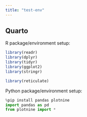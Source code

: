 ```yaml
---
title: "test-env"
---
```


## Quarto

R package/environment setup: 
```r
library(readr)
library(dplyr)
library(tidyr)
library(ggplot2)
library(stringr)
```

```r
library(reticulate)
```

Python package/environment setup:
```python
%pip install pandas plotnine
import pandas as pd
from plotnine import *
```
